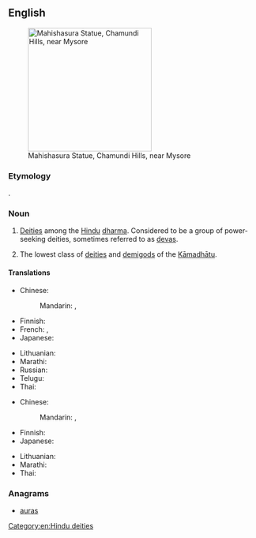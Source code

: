 {{also|asura}}
==English==
{{wikipedia}}
[[Image:Mahishaasura.jpg|thumb|250px| Mahishasura Statue, Chamundi Hills, near Mysore]]

===Etymology===
{{etyl|sa|en}} {{m|sa|sc=Deva|असुर|tr=ásura}}.

===Noun===
{{en-noun}}

# {{lb|en|Hinduism}} [[deity|Deities]] among the [[Hindu]] [[dharma]]. Considered to be a group of power-seeking deities, sometimes referred to as [[deva]]s.
# {{lb|en|Buddhism}} The lowest class of [[deity|deities]] and [[demigod]]s of the [[Kāmadhātu]].

====Translations====
{{trans-top|Asura in Hinduism}}
* Chinese:
*: Mandarin: {{t+|cmn|阿修羅|sc=Hani}}, {{t+|cmn|阿修罗|tr=āxiūluo|sc=Hani}}
* Finnish: {{t|fi|Asura}}
* French: {{t|fr|açoura}}, {{t|fr|asura}}
* Japanese: {{t|ja|アスラ|tr=asura}}
{{trans-mid}}
* Lithuanian: {{t|lt|Asura|f}}
* Marathi: {{t+|mr|असुर|tr=asura|sc=Deva}}
* Russian: {{t+|ru|асу́ра}}
* Telugu: {{t+|te|అసురుడు}}
* Thai: {{t|th|อสูร|tr=à-sǔun|sc=Thai}}
{{trans-bottom}}

{{trans-top|Asura in Buddhism}}
* Chinese:
*: Mandarin: {{t+|cmn|阿修羅|sc=Hani}}, {{t+|cmn|阿修罗|tr=āxiūluo|sc=Hani}}
* Finnish: {{t|fi|Asura}}
* Japanese: {{t|ja|阿修羅|tr=あしゅら, ashura}}
{{trans-mid}}
* Lithuanian: {{t|lt|Asura|f}}
* Marathi: {{t+|mr|असुर|tr=asura|sc=Deva}}
* Thai: {{t|th|อสูร|tr=à-sǔun|sc=Thai}}
{{trans-bottom}}

===Anagrams===
* [[auras#English|auras]]

[[Category:en:Hindu deities]]